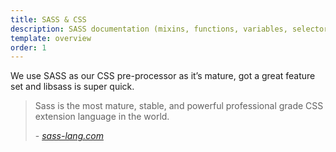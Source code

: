 ```yaml
---
title: SASS & CSS
description: SASS documentation (mixins, functions, variables, selectors) and code style guide
template: overview
order: 1
---
```


We use SASS as our CSS pre-processor as it’s mature, got a great feature set and libsass is super quick.

<blockquote className="quote">
    <p>Sass is the most mature, stable, and powerful professional grade CSS extension language in the world.</p>
    <footer>
        - <cite><a href="http://sass-lang.com/" target="_blank" rel="noopener external">sass-lang.com</a></cite>
    </footer>
</blockquote>
